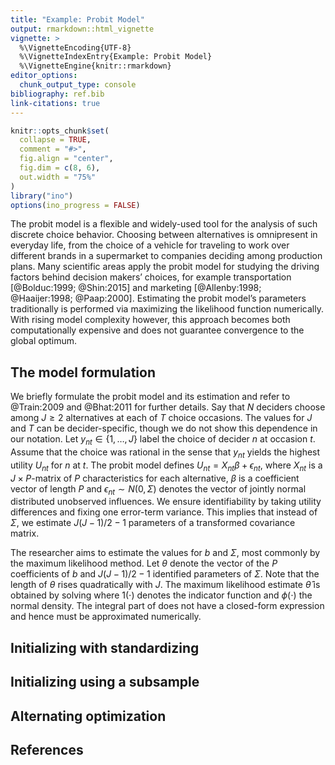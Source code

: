 ```yaml
---
title: "Example: Probit Model"
output: rmarkdown::html_vignette
vignette: >
  %\VignetteEncoding{UTF-8}
  %\VignetteIndexEntry{Example: Probit Model}
  %\VignetteEngine{knitr::rmarkdown}
editor_options: 
  chunk_output_type: console
bibliography: ref.bib
link-citations: true
---
```


```r
knitr::opts_chunk$set(
  collapse = TRUE,
  comment = "#>",
  fig.align = "center",
  fig.dim = c(8, 6), 
  out.width = "75%"
)
library("ino")
options(ino_progress = FALSE)
```

The probit model is a flexible and widely-used tool for the analysis of such discrete choice behavior. Choosing between alternatives is omnipresent in everyday life, from the choice of a vehicle for traveling to work over different brands in a supermarket to companies deciding among production plans. Many scientific areas apply the probit model for studying the driving factors behind decision makers' choices, for example transportation [@Bolduc:1999; @Shin:2015] and marketing [@Allenby:1998; @Haaijer:1998; @Paap:2000]. Estimating the probit model's parameters traditionally is performed via maximizing the likelihood function numerically. With rising model complexity however, this approach becomes both computationally expensive and does not guarantee convergence to the global optimum.  

## The model formulation
	
We briefly formulate the probit model and its estimation and refer to @Train:2009 and @Bhat:2011 for further details. Say that $N$ deciders choose among $J \geq 2$ alternatives at each of $T$ choice occasions. The values for $J$ and $T$ can be decider-specific, though we do not show this dependence in our notation. Let $y_{nt} \in \{1,\dots,J\}$ label the choice of decider $n$ at occasion $t$. Assume that the choice was rational in the sense that $y_{nt}$ yields the highest utility $U_{nt}$ for $n$ at $t$. The probit model defines $U_{nt} = X_{nt} \beta + \epsilon_{nt}$, where $X_{nt}$ is a $J\times P$-matrix of $P$ characteristics for each alternative, $\beta$ is a coefficient vector of length $P$ and $\epsilon_{nt} \sim N(0,\Sigma)$ denotes the vector of jointly normal distributed unobserved influences. We ensure identifiability by taking utility differences and fixing one error-term variance. This implies that instead of $\Sigma$, we estimate $J(J-1)/2-1$ parameters of a transformed covariance matrix. 
	
The researcher aims to estimate the values for $b$ and $\Sigma$, most commonly by the maximum likelihood method. Let $\theta$ denote the vector of the $P$ coefficients of $b$ and $J(J-1)/2-1$ identified parameters of $\Sigma$. Note that the length of $\theta$ rises quadratically with $J$. The maximum likelihood estimate $\hat{\theta}$ is obtained by solving
\begin{equation}
	\label{eq:ll}
	\arg \max_\theta \log \sum_{n,t,j} 1(y_{nt} = j) \int 1(j = \arg \max U_{nt}) \phi(\epsilon_{nt}) d \epsilon_{nt},
\end{equation}
where $1(\cdot)$ denotes the indicator function and $\phi(\cdot)$ the normal density. The integral part of does not have a closed-form expression and hence must be approximated numerically.
	
## Initializing with standardizing
	
## Initializing using a subsample
	
## Alternating optimization
	
## References

